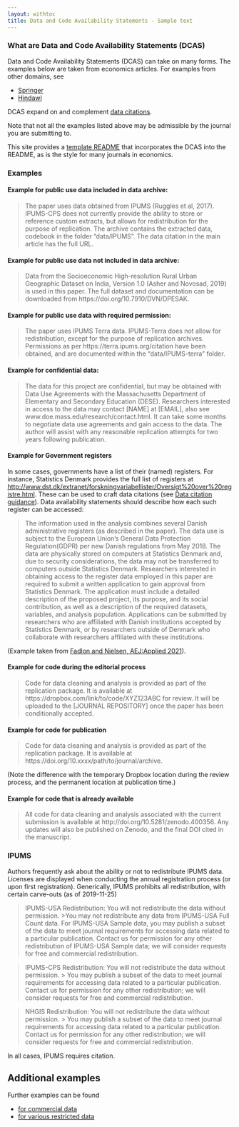 ```yaml
---
layout: withtoc
title: Data and Code Availability Statements - Sample text
---
```


### What are Data and Code Availability Statements (DCAS)

Data and Code Availability Statements (DCAS) can take on many forms. The examples below are taken from economics articles. For examples from other domains, see

- [Springer](https://www.springernature.com/gp/authors/research-data-policy/data-availability-statements/12330880)
- [Hindawi](https://www.hindawi.com/research.data/#statement.templates)

DCAS expand on and complement [data citations](../Guidance/Data_citation_guide.qmd).

Note that not all the examples listed above may be admissible by the journal you are submitting to. 


This site provides a [template README](/template_README/) that incorporates the DCAS into the README, as is the style for many journals in economics. 

### Examples

#### Example for public use data included in data archive:

> The paper uses data obtained from IPUMS (Ruggles et al, 2017). IPUMS-CPS does not currently provide the ability to store or reference custom extracts, but allows for redistribution for the purpose of replication. The archive contains the extracted data, codebook in the folder "data/IPUMS". The data citation in the main article has the full URL. 


#### Example for public use data not included in data archive:

> Data from the Socioeconomic High-resolution Rural Urban Geographic Dataset on India, Version 1.0  (Asher and Novosad, 2019) is used in this paper. The full dataset and documentation can be downloaded from https://doi.org/10.7910/DVN/DPESAK.

#### Example for public use data with required permission:

> The paper uses IPUMS Terra data. IPUMS-Terra does not allow for redistribution, except for the purpose of replication archives. Permissions as per https://terra.ipums.org/citation have been obtained, and are documented within the "data/IPUMS-terra" folder.


#### Example for confidential data: 

> The data for this project are confidential, but may be obtained with Data Use Agreements with the Massachusetts Department of Elementary and Secondary Education (DESE). Researchers interested in access to the data may contact [NAME] at [EMAIL], also see www.doe.mass.edu/research/contact.html. It can take some months to negotiate data use agreements and gain access to the data. The author will assist with any reasonable replication attempts for two years following publication.

#### Example for Government registers

In some cases, governments have a list of their (named) registers. For instance, Statistics Denmark provides the full list of registers at [http://www.dst.dk/extranet/forskningvariabellister/Oversigt%20over%20registre.html](http://www.dst.dk/extranet/forskningvariabellister/Oversigt%20over%20registre.html). These can be used to craft data citations (see [Data citation guidance](https://social-science-data-editors.github.io/guidance/addtl-data-citation-guidance.html#government-registers)). Data availability statements should describe how each such register can be accessed:

> The information used in the analysis combines several Danish administrative registers (as described in the paper). The data use is subject to the European Union’s General Data Protection Regulation(GDPR) per new Danish regulations from May 2018. The data are physically stored on computers at Statistics Denmark and, due to security considerations, the data may not be transferred to computers outside Statistics Denmark. Researchers interested in obtaining access to the register data employed in this paper are required to submit a written application to gain approval from Statistics Denmark. The application must include a detailed description of the proposed project, its purpose, and its social contribution, as well as a description of the required datasets, variables, and analysis population. Applications can be submitted by researchers who are affiliated with Danish institutions accepted by Statistics Denmark, or by researchers outside of Denmark who collaborate with researchers affiliated with these institutions.

(Example taken from [Fadlon and Nielsen, AEJ:Applied 2021](https://doi.org/10.1257/app.20170604)).

#### Example for code during the editorial process

> Code for data cleaning and analysis is provided as part of the replication package. It is available at https://dropbox.com/link/to/code/XYZ123ABC for review. It will be uploaded to the [JOURNAL REPOSITORY] once the paper has been conditionally accepted.

#### Example for code for publication

> Code for data cleaning and analysis is provided as part of the replication package. It is available at https://doi.org/10.xxxx/path/to/journal/archive.

(Note the difference with the temporary Dropbox location during the review process, and the permanent location at publication time.)

#### Example for code that is already available

> All code for data cleaning and analysis associated with the current submission is available at http://doi.org/10.5281/zenodo.400356. Any updates will also be published on Zenodo, and the final DOI cited in the manuscript.

### IPUMS

Authors frequently ask about the ability or not to redistribute IPUMS data. Licenses are displayed when conducting the annual registration process (or upon first registration). Generically, IPUMS prohibits all redistribution, with certain carve-outs (as of 2019-11-25)

> IPUMS-USA Redistribution: You will not redistribute the data without permission.
>>You may not redistribute any data from IPUMS-USA Full Count data. For IPUMS-USA Sample data, you may publish a subset of the data to meet journal requirements for accessing data related to a particular publication. Contact us for permission for any other redistribution of IPUMS-USA Sample data; we will consider requests for free and commercial redistribution. 

> IPUMS-CPS Redistribution: You will not redistribute the data without permission.
>> You may publish a subset of the data to meet journal requirements for accessing data related to a particular publication. Contact us for permission for any other redistribution; we will consider requests for free and commercial redistribution. 

> NHGIS Redistribution: You will not redistribute the data without permission.
>> You may publish a subset of the data to meet journal requirements for accessing data related to a particular publication. Contact us for permission for any other redistribution; we will consider requests for free and commercial redistribution. 

In all cases, IPUMS requires citation.

## Additional examples

Further examples can be found 

- [for commercial data](../Other/DCAS_Commercial_data.qmd)
- [for various restricted data](../Other/DCAS_Restricted_data.qmd)